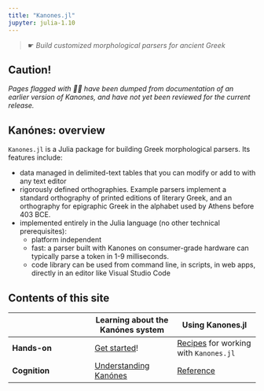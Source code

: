 ```yaml
---
title: "Kanones.jl"
jupyter: julia-1.10
---
```


> ☛ *Build customized morphological parsers for ancient Greek*


::: {.callout-caution} 
## Caution!

*Pages flagged with 🤷‍♂️ have been dumped from documentation of an earlier version of Kanones, and have not yet been reviewed for the current release.*

:::


## Kanónes: overview



`Kanones.jl` is a Julia package for building Greek morphological parsers. Its features include:

- data managed in delimited-text tables that you can modify or add to with any text editor
- rigorously defined orthographies.  Example parsers implement a standard orthography of printed editions of literary Greek, and an orthography for epigraphic Greek in the alphabet used by Athens before 403 BCE.
- implemented entirely in the Julia language (no other technical prerequisites): 
    - platform independent
    - fast:  a parser built with Kanones on consumer-grade hardware can typically parse a token in 1-9 milliseconds.
    - code library can be used from command line, in scripts, in web apps, directly in an editor like Visual Studio Code

## Contents of this site

| | Learning about the Kanónes system | Using Kanones.jl |
| --- | --- | --- |
| **Hands-on** | [Get started](tutorials/index.qmd)!  |[Recipes](guides/index.qmd) for working with `Kanones.jl` |
| **Cognition** | [Understanding Kanónes](concepts/index.qmd)  | [Reference](reference/index.qmd) |